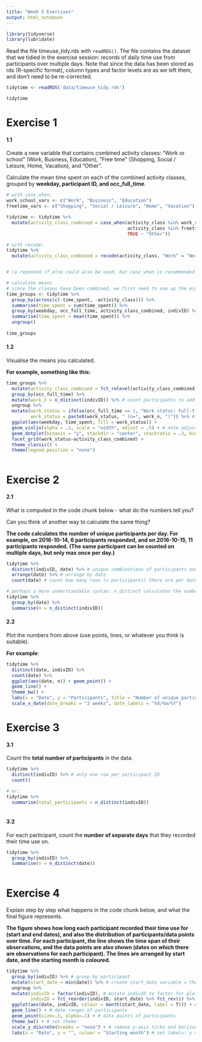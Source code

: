 ```yaml
---
title: "Week 5 Exercises"
output: html_notebook
---
```


```r
library(tidyverse)
library(lubridate)
```


Read the file timeuse_tidy.rds with `readRDS()`. The file contains the dataset that we tidied in the exercise session: records of daily time use from participants over multiple days. Note that since the data has been stored as rds (R-specific format), column types and factor levels are as we left them, and don't need to be re-corrected.

```r
tidytime <- readRDS('data/timeuse_tidy.rds')
```

```r
tidytime
```

# Exercise 1

#### 1.1

Create a new variable that contains combined activity classes: "Work or school" (Work, Business, Education), "Free time" (Shopping, Social / Leisure, Home, Vacation), and "Other".  

Calculate the mean time spent on each of the combined activity classes, grouped by **weekday, participant ID, and occ_full_time**. 


```r
# with case_when:
work_school_vars <- c("Work", "Business", "Education")
freetime_vars <- c("Shopping", "Social / Leisure", "Home", "Vacation")

tidytime <- tidytime %>% 
  mutate(activity_class_combined = case_when(activity_class %in% work_school_vars ~ "Work or school",
                                             activity_class %in% freetime_vars ~ "Free time",
                                             TRUE ~ "Other")) 

# with recode:
tidytime %>%
  mutate(activity_class_combined = recode(activity_class, "Work" = "Work or school", "Business" = "Work or school", "Education" = "Work or school", "Shopping" = "Free time", "Social / Leisure" = "Free time", "Home" = "Free time", "Vacation" = "Free time", .default = "Other") %>% factor)


# (a repeated if_else could also be used, but case_when is recommended over that)

```

```r
# calculate means
# since the classes have been combined, we first need to sum up the minutes within each new category
time_groups <- tidytime %>%
  group_by(across(c(-time_spent, -activity_class))) %>%
  summarise(time_spent = sum(time_spent)) %>%
  group_by(weekday, occ_full_time, activity_class_combined, indivID) %>%
  summarise(time_spent = mean(time_spent)) %>%
  ungroup()
  
time_groups
```



#### 1.2 

Visualise the means you calculated.

**For example, something like this:**


```r
time_groups %>%
  mutate(activity_class_combined = fct_relevel(activity_class_combined, "Other", after = Inf)) %>%
  group_by(occ_full_time) %>%
  mutate(work_n = n_distinct(indivID)) %>% # count participants to add n to plot
  ungroup %>%
  mutate(work_status = ifelse(occ_full_time == 1, "Work status: Full-time", "Work status: Other"),
         work_status = paste0(work_status, " (n=", work_n, ")")) %>% # paste n to work_status
  ggplot(aes(weekday, time_spent, fill = work_status)) + 
  geom_violin(alpha = .2, scale = "width", adjust = .5) + # note adjust = .5 -> closer density fit (default 1)
  geom_dotplot(binaxis = "y", stackdir = "center", stackratio = .3, binwidth = 10, alpha = .1) + # add points
  facet_grid(work_status~activity_class_combined) + 
  theme_classic() + 
  theme(legend.position = "none")



```


# Exercise 2

#### 2.1

What is computed in the code chunk below - what do the numbers tell you?  

Can you think of another way to calculate the same thing?  

**The code calculates the number of unique participants per day. For example, on 2016-10-14, 6 participants responded, and on 2016-10-15, 11 participants responded. (The same participant can be counted on multiple days, but only max once per day.)**

```r

tidytime %>%
  distinct(indivID, date) %>% # unique combinations of participants and dates
  arrange(date) %>% # arrange by date
  count(date) # count how many rows (= participants) there are per date

# perhaps a more understandable syntax: n_distinct calculates the number of distinct (unique) observations
tidytime %>%
  group_by(date) %>%
  summarise(n = n_distinct(indivID)) 

```

#### 2.2

Plot the numbers from above (use points, lines, or whatever you think is suitable).  

**For example**:

```r

tidytime %>%
  distinct(date, indivID) %>%
  count(date) %>%
  ggplot(aes(date, n)) + geom_point() +
  geom_line() +
  theme_bw() +
  labs(x = "Date", y = "Participants", title = "Number of unique participants per day") +
  scale_x_date(date_breaks = "2 weeks", date_labels = "%d/%m/%Y")

```


# Exercise 3

#### 3.1

Count the **total number of participants** in the data.  

```r
tidytime %>%
  distinct(indivID) %>% # only one row per participant ID
  count()

# or:
tidytime %>%
  summarise(total_participants = n_distinct(indivID))
  
```

#### 3.2

For each participant, count the **number of separate days** that they recorded their time use on.  

```r
tidytime %>%
  group_by(indivID) %>%
  summarise(n = n_distinct(date)) 
  
```

# Exercise 4

Explain step by step what happens in the code chunk below, and what the final figure represents.

**The figure shows how long each participant recorded their time use for (start and end dates), and also the distribution of participants/data points over time. For each participant, the line shows the time span of their observations, and the data points are also shown (dates on which there are observations for each participant). The lines are arranged by start date, and the starting month is coloured.**


```r
tidytime %>%
  group_by(indivID) %>% # group by participant
  mutate(start_date = min(date)) %>% # create start_date variable = the first recorded date for each participant
  ungroup %>%
  mutate(indivID = factor(indivID), # mutate indivID to factor for plotting purposes
         indivID = fct_reorder(indivID, start_date) %>% fct_rev()) %>% # reorder participants based on start date, and then reverse the order with fct_rev, to have earliest dates at the top
  ggplot(aes(date, indivID, colour = month(start_date, label = T))) + # colour is set by month, which is extracted from start_date
  geom_line() + # date ranges of participants
  geom_point(size=.5, alpha=.1) + # data points of participants
  theme_bw() + # set theme
  scale_y_discrete(breaks = "none") + # remove y-axis ticks and horizontal gridlines 
  labs(x = "Date", y = "", colour = "Starting month") # set labels: y = "" sets y-axis label to none

```





